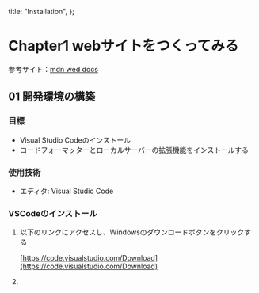   title: "Installation",
};

# Chapter1 webサイトをつくってみる

参考サイト：[mdn wed docs](https://developer.mozilla.org/ja/docs/Learn/Getting_started_with_the_web)

## 01 開発環境の構築

### 目標

- Visual Studio Codeのインストール
- コードフォーマッターとローカルサーバーの拡張機能をインストールする

### 使用技術

- エディタ: Visual Studio Code

### VSCodeのインストール

1. 以下のリンクにアクセスし、Windowsのダウンロードボタンをクリックする

   [https://code.visualstudio.com/Download](https://code.visualstudio.com/Download)

2.
